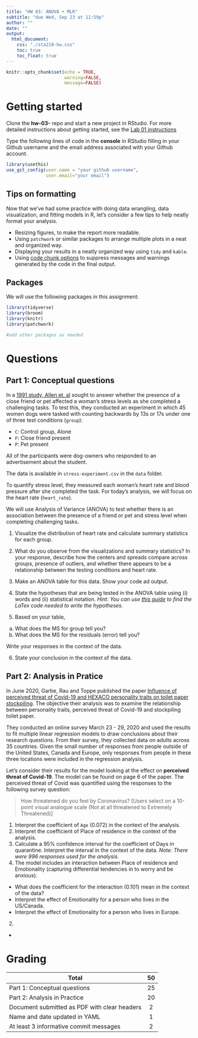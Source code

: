 ```yaml
---
title: "HW 03: ANOVA + MLR"
subtitle: "due Wed, Sep 23 at 11:59p"
author: ""
date: ""
output: 
  html_document:
    css: "./sta210-hw.css"
    toc: true
    toc_float: true
---
```


```r
knitr::opts_chunk$set(echo = TRUE,
                      warning=FALSE,
                      message=FALSE)
```

# Getting started

Clone the **hw-03-** repo and start a new project in RStudio. For more detailed instructions about getting started, see the [Lab 01 instructions](https://sta210-fa20.netlify.app/labs/lab-01-practice-r.html)

Type the following lines of code in the **console** in RStudio filling in your Github username and the email address associated with your Github account.

```r
library(usethis)
use_git_config(user.name = "your github username", 
               user.email="your email")
```

## Tips on formatting 

Now that we've had some practice with doing data wrangling, data visualization, and fitting models in R, let's consider a few tips to help neatly format your analysis. 

- Resizing figures, to make the report more readable. 
- Using `patchwork` or similar packages to arrange multiple plots in a neat and organized way. 
- Displaying your results in a neatly organized way using `tidy` and `kable`.
- Using [code chunk options](https://rmarkdown.rstudio.com/lesson-3.html) to suppress messages and warnings generated by the code in the final output.


## Packages 

We will use the following packages in this assignment: 

```r
library(tidyverse)
library(broom)
library(knitr)
library(patchwork)

#add other packages as needed
```

# Questions

## Part 1: Conceptual questions

In a [1991 study, Allen et. al](https://web-b-ebscohost-com.proxy.lib.duke.edu/ehost/detail/detail?vid=0&sid=5587f68b-38f1-4dde-8b58-ad2184de5f19%40pdc-v-sessmgr03&bdata=JnNpdGU9ZWhvc3QtbGl2ZSZzY29wZT1zaXRl#db=pdh&AN=1992-04617-001) sought to answer whether the presence of a close friend or pet affected a woman's stress levels as she completed a challenging tasks. To test this, they conducted an experiment in which 45 women dogs were tasked with counting backwards by 13s or 17s under one of three test conditions (`group`):

- `C`: Control group, Alone
- `F`: Close friend present
- `P`: Pet present 

All of the participants were dog-owners who responded to an advertisement about the student.

The data is available in `stress-experiment.csv` in the `data` folder.
    
To quantify stress level, they measured each woman's heart rate and blood pressure after she completed the task. For today's analysis, we will focus on the heart rate (`heart_rate`). 

We will use Analysis of Variance (ANOVA) to test whether there is an association between the presence of a friend or pet and stress level when completing challenging tasks. 

1. Visualize the distribution of heart rate and calculate summary statistics for each group.

2. What do you observe from the visualizations and summary statistics? In your response, describe how the centers and spreads compare across groups, presence of outliers, and whether there appears to be a relationship between the testing conditions and heart rate.

3. Make an ANOVA table for this data. Show your code ad output.

4. State the hypotheses that are being tested in the ANOVA table using (i) words and (ii) statistical notation. *Hint: You can use [this guide](https://www.caam.rice.edu/~heinken/latex/symbols.pdf) to find the LaTex code needed to write the hypotheses.*

5. Based on your table, 

  a. What does the MS for group tell you? 
  b. What does the MS for the residuals (error) tell you? 
  
Write your responses in the context of the data. 

6. State your conclusion in the context of the data. 

## Part 2: Analysis in Pratice

In June 2020, Garbe, Rau and Toppe published the paper [Influence of perceived threat of Covid-19 and HEXACO personality traits on toilet paper stockpiling](https://journals.plos.org/plosone/article?id=10.1371/journal.pone.0234232#abstract0). The objective their analysis was to examine the relationship between personality traits, perceived threat of Covid-19 and stockpiling toilet paper. 

They conducted an online survey March 23 - 29, 2020 and used the results to fit multiple linear regression models to draw conclusions about their research questions. From their survey, they collected data on adults across 35 countries. Given the small number of responses from people outside of the United States, Canada and Europe, only responses from people in these three locations were included in the regression analysis. 

Let's consider their results for the model looking at the effect on **perceived threat of Covid-19**. The model can be found on page 6 of the paper. The perceived threat of Covid was quantified using the responses to the following survey question: 

> How threatened do you feel by Coronavirus? [Users select on a 10-point visual analogue scale (Not at all threatened to Extremely Threatened)]

1. Interpret the coefficient of `Age` (0.072) in the context of the analysis. 
2. Interpret the coefficient of Place of residence in the context of the analysis. 
3. Calculate a 95% confidence interval for the coefficient of Days in quarantine. Interpret the interval in the context of the data. *Note: There were 996 responses used for the analysis.*
4. The model includes an interaction between Place of residence and Emotionality (capturing differential tendencies in to worry and be anxious). 
  - What does the coefficient for the interaction (0.101) mean in the context of the data? 
  - Interpret the effect of Emotionality for a person who lives in the US/Canada. 
  - Interpret the effect of Emotionality for a person who lives in Europe.


2. 

- 

# Grading

| **Total** | **50** |
|-------------------------------------------------------------|:--:|
| Part 1: Conceptual questions | 25 |
| Part 2: Analysis in Practice | 20 |
| Document submitted as PDF with clear headers	| 2 | 
| Name and date updated in YAML 	| 1 |
| At least 3 informative commit messages 	| 2 |
